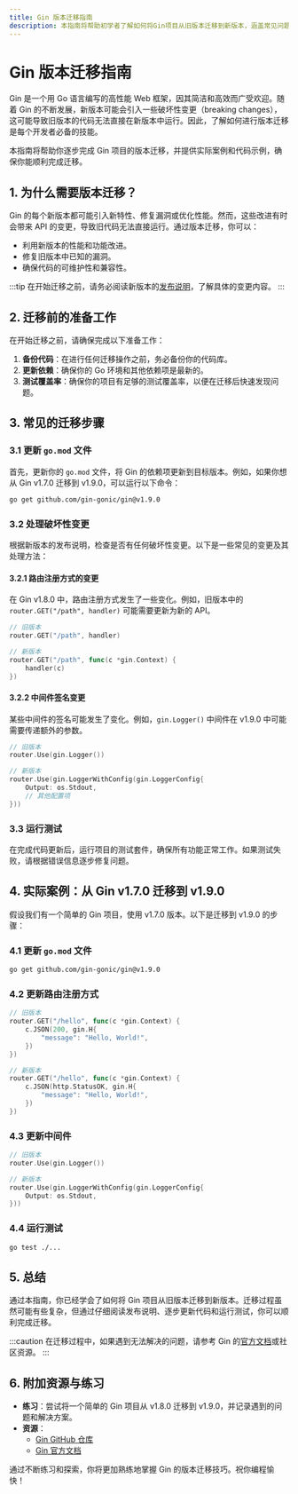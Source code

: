 ```yaml
---
title: Gin 版本迁移指南
description: 本指南将帮助初学者了解如何将Gin项目从旧版本迁移到新版本，涵盖常见问题、迁移步骤和实际案例。
---
```


# Gin 版本迁移指南

Gin 是一个用 Go 语言编写的高性能 Web 框架，因其简洁和高效而广受欢迎。随着 Gin 的不断发展，新版本可能会引入一些破坏性变更（breaking changes），这可能导致旧版本的代码无法直接在新版本中运行。因此，了解如何进行版本迁移是每个开发者必备的技能。

本指南将帮助你逐步完成 Gin 项目的版本迁移，并提供实际案例和代码示例，确保你能顺利完成迁移。

## 1. 为什么需要版本迁移？

Gin 的每个新版本都可能引入新特性、修复漏洞或优化性能。然而，这些改进有时会带来 API 的变更，导致旧代码无法直接运行。通过版本迁移，你可以：

- 利用新版本的性能和功能改进。
- 修复旧版本中已知的漏洞。
- 确保代码的可维护性和兼容性。

:::tip
在开始迁移之前，请务必阅读新版本的[发布说明](https://github.com/gin-gonic/gin/releases)，了解具体的变更内容。
:::

## 2. 迁移前的准备工作

在开始迁移之前，请确保完成以下准备工作：

1. **备份代码**：在进行任何迁移操作之前，务必备份你的代码库。
2. **更新依赖**：确保你的 Go 环境和其他依赖项是最新的。
3. **测试覆盖率**：确保你的项目有足够的测试覆盖率，以便在迁移后快速发现问题。

## 3. 常见的迁移步骤

### 3.1 更新 `go.mod` 文件

首先，更新你的 `go.mod` 文件，将 Gin 的依赖项更新到目标版本。例如，如果你想从 Gin v1.7.0 迁移到 v1.9.0，可以运行以下命令：

```bash
go get github.com/gin-gonic/gin@v1.9.0
```

### 3.2 处理破坏性变更

根据新版本的发布说明，检查是否有任何破坏性变更。以下是一些常见的变更及其处理方法：

#### 3.2.1 路由注册方式的变更

在 Gin v1.8.0 中，路由注册方式发生了一些变化。例如，旧版本中的 `router.GET("/path", handler)` 可能需要更新为新的 API。

```go
// 旧版本
router.GET("/path", handler)

// 新版本
router.GET("/path", func(c *gin.Context) {
    handler(c)
})
```

#### 3.2.2 中间件签名变更

某些中间件的签名可能发生了变化。例如，`gin.Logger()` 中间件在 v1.9.0 中可能需要传递额外的参数。

```go
// 旧版本
router.Use(gin.Logger())

// 新版本
router.Use(gin.LoggerWithConfig(gin.LoggerConfig{
    Output: os.Stdout,
    // 其他配置项
}))
```

### 3.3 运行测试

在完成代码更新后，运行项目的测试套件，确保所有功能正常工作。如果测试失败，请根据错误信息逐步修复问题。

## 4. 实际案例：从 Gin v1.7.0 迁移到 v1.9.0

假设我们有一个简单的 Gin 项目，使用 v1.7.0 版本。以下是迁移到 v1.9.0 的步骤：

### 4.1 更新 `go.mod` 文件

```bash
go get github.com/gin-gonic/gin@v1.9.0
```

### 4.2 更新路由注册方式

```go
// 旧版本
router.GET("/hello", func(c *gin.Context) {
    c.JSON(200, gin.H{
        "message": "Hello, World!",
    })
})

// 新版本
router.GET("/hello", func(c *gin.Context) {
    c.JSON(http.StatusOK, gin.H{
        "message": "Hello, World!",
    })
})
```

### 4.3 更新中间件

```go
// 旧版本
router.Use(gin.Logger())

// 新版本
router.Use(gin.LoggerWithConfig(gin.LoggerConfig{
    Output: os.Stdout,
}))
```

### 4.4 运行测试

```bash
go test ./...
```

## 5. 总结

通过本指南，你已经学会了如何将 Gin 项目从旧版本迁移到新版本。迁移过程虽然可能有些复杂，但通过仔细阅读发布说明、逐步更新代码和运行测试，你可以顺利完成迁移。

:::caution
在迁移过程中，如果遇到无法解决的问题，请参考 Gin 的[官方文档](https://gin-gonic.com/docs/)或社区资源。
:::

## 6. 附加资源与练习

- **练习**：尝试将一个简单的 Gin 项目从 v1.8.0 迁移到 v1.9.0，并记录遇到的问题和解决方案。
- **资源**：
  - [Gin GitHub 仓库](https://github.com/gin-gonic/gin)
  - [Gin 官方文档](https://gin-gonic.com/docs/)

通过不断练习和探索，你将更加熟练地掌握 Gin 的版本迁移技巧。祝你编程愉快！